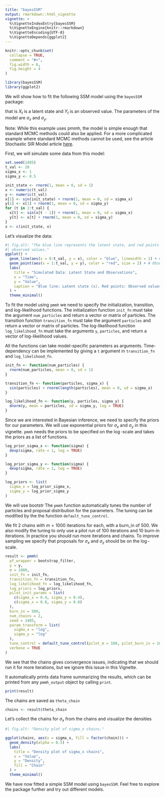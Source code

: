 ```yaml
---
title: "bayesSSM"
output: rmarkdown::html_vignette
vignette: >
  %\VignetteIndexEntry{bayesSSM}
  %\VignetteEngine{knitr::rmarkdown}
  %\VignetteEncoding{UTF-8}
  %\VignetteDepends{ggplot2}
---
```


```r
knitr::opts_chunk$set(
  collapse = TRUE,
  comment = "#>",
  fig.width = 6,
  fig.height = 4
)
```

```r
library(bayesSSM)
library(ggplot2)
```

We will show how to fit the following SSM model using the `bayesSSM` package:

\begin{align*}
		X_0 &\sim N(0,1) \\
		X_t&=\sin(X_{t-1})+\sigma_x V_t, \quad V_t \sim N(0,1), \quad t\geq 1 \\
		Y_t&=X_t+\sigma_y W_t, \quad W_t \sim N(0, 1), \quad t\geq 1 
\end{align*}
that is $X_t$ is a latent state and $Y_t$ is an observed value. 
The parameters of the model are $\sigma_x$ and $\sigma_y$.

Note: While this example uses pmmh, the model is simple enough that standard 
MCMC methods could also be applied. For a more complicated example where 
standard MCMC methods cannot be used, see the article Stochastic SIR Model
article [here](https://bjarkehautop.github.io/bayesSSM/articles/stochastic-sir-model.html).

First, we will simulate some data from this model:

```r
set.seed(1405)
t_val <- 20
sigma_x <- 1
sigma_y <- 0.5

init_state <- rnorm(1, mean = 0, sd = 1)
x <- numeric(t_val)
y <- numeric(t_val)
x[1] <- sin(init_state) + rnorm(1, mean = 0, sd = sigma_x)
y[1] <- x[1] + rnorm(1, mean = 0, sd = sigma_y)
for (t in 2:t_val) {
  x[t] <- sin(x[t - 1]) + rnorm(1, mean = 0, sd = sigma_x)
  y[t] <- x[t] + rnorm(1, mean = 0, sd = sigma_y)
}
x <- c(init_state, x)
```

Let's visualize the data:

```r
#| fig.alt: "The blue line represents the latent state, and red points represent
#| observed values."
ggplot() +
  geom_line(aes(x = 0:t_val, y = x), color = "blue", linewidth = 1) + # Latent
  geom_point(aes(x = 1:t_val, y = y), color = "red", size = 2) + # Observed
  labs(
    title = "Simulated Data: Latent State and Observations",
    x = "Time",
    y = "Value",
    caption = "Blue line: Latent state (x), Red points: Observed values (y)"
  ) +
  theme_minimal()
```

To fit the model using `pmmh` we need to specify the initialization, 
transition, and log-likelihood functions. The initialization function `init_fn`
must take the argument `num_particles` and return a vector or matrix of
particles. The transition function `transition_fn` must take the argument 
`particles` and return a vector or matrix of particles. The log-likelihood
function `log_likelihood_fn` must take the arguments `y`, `particles`, and 
return a vector of log-likelihood values.

All the functions can take model-specific parameters as arguments. 
Time-dependency can be implemented by giving a `t` argument in `transition_fn`
and `log_likelihood_fn`.

```r
init_fn <- function(num_particles) {
  rnorm(num_particles, mean = 0, sd = 1)
}

transition_fn <- function(particles, sigma_x) {
  sin(particles) + rnorm(length(particles), mean = 0, sd = sigma_x)
}

log_likelihood_fn <- function(y, particles, sigma_y) {
  dnorm(y, mean = particles, sd = sigma_y, log = TRUE)
}
```

Since we are interested in Bayesian inference, we need to specify the priors for
our parameters. We will use exponential priors for $\sigma_x$ and $\sigma_y$
in this vignette. `pmmh` needs the priors to be specified on the 
$\log$-scale and takes the priors as a list of functions.

```r
log_prior_sigma_x <- function(sigma) {
  dexp(sigma, rate = 1, log = TRUE)
}

log_prior_sigma_y <- function(sigma) {
  dexp(sigma, rate = 1, log = TRUE)
}

log_priors <- list(
  sigma_x = log_prior_sigma_x,
  sigma_y = log_prior_sigma_y
)
```

We will use bootstr
The `pmmh` function automatically tunes the number of particles and 
proposal distribution for the parameters. The tuning can be modified by the 
the function `default_tune_control`.

We fit 2 chains with $m=1000$ iterations for each, with a burn_in of $500$. 
We also modify the tuning to only use a pilot run of $100$ iterations and
$10$ burn-in iterations. 
In practice you should run more iterations and chains. To improve sampling
we specify that proposals for $\sigma_x$ and $\sigma_y$ should be on
the $\log$-scale.

```r
result <- pmmh(
  pf_wrapper = bootstrap_filter,
  y = y,
  m = 1000,
  init_fn = init_fn,
  transition_fn = transition_fn,
  log_likelihood_fn = log_likelihood_fn,
  log_priors = log_priors,
  pilot_init_params = list(
    c(sigma_x = 0.4, sigma_y = 0.4),
    c(sigma_x = 0.8, sigma_y = 0.8)
  ),
  burn_in = 500,
  num_chains = 2,
  seed = 1405,
  param_transform = list(
    sigma_x = "log",
    sigma_y = "log"
  ),
  tune_control = default_tune_control(pilot_m = 100, pilot_burn_in = 10),
  verbose = TRUE
)
```

We see that the chains gives convergence issues, indicating that we should run 
it for more iterations, but we ignore this issue in this Vignette. 

It automatically prints data frame summarizing the 
results, which can be printed from any `pmmh_output` object by calling
`print`.

```r
print(result)
```

The chains are saved as `theta_chain`

```r
chains <- result$theta_chain
```

Let's collect the chains for $\sigma_x$ from the chains and visualize the
densities

```r
#| fig.alt: "Density plot of sigma_x chains."

ggplot(chains, aes(x = sigma_x, fill = factor(chain))) +
  geom_density(alpha = 0.5) +
  labs(
    title = "Density plot of sigma_x chains",
    x = "Value",
    y = "Density",
    fill = "Chain"
  ) +
  theme_minimal()
```

We have now fitted a simple SSM model using `bayesSSM`. Feel free to explore the
package further and try out different models.


